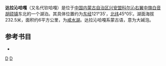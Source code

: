 '''达拉沁哈嘎'''（又名代钦哈嘎）是位于[[中国|中国]][[内蒙古自治区|内蒙古自治区]][[兴安盟|兴安盟]][[科尔沁右翼中旗|科尔沁右翼中旗]][[白音胡硕镇|白音胡硕镇]]东北的一个湖泊。其具体位置约为[[东经|东经]]121°35′，[[北纬|北纬]]45°05′。湖面海拔232.5米，面积约6平方公里，为[[咸水湖|咸水湖]]。达拉沁哈嘎系蒙古语，意为大碱泡。
== 参考书目 ==
*{{cite book|author=牧寒 |title=《内蒙古湖泊》 |year=2003 |publisher=内蒙古人民出版社 |isbn=9787204039883  }}
{{内蒙古小作品}}

[[分类:科尔沁右翼中旗湖泊|D]]
[[分类:内蒙古咸水湖|D]]